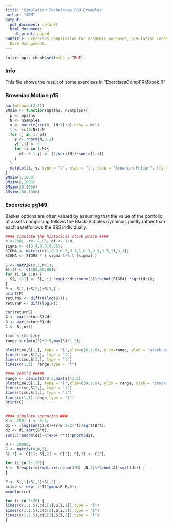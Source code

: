 ```yaml
---
title: "Simulation Techniques FRM Examples"
author: "JDM"
output:
  pdf_document: default
  html_document:
    df_print: paged
subtitle: Exercises compilation for academic porpuses, Simulation Techniques Financial
  Risk Management. 
---
```


```r
knitr::opts_chunk$set(echo = TRUE)
```

### Info
This file shows the result of some exercises in "ExercisesCompFRMbook.R"

### Brownian Motion p15


```r
par(mfrow=c(2,2)) 
BMsim <- function(npaths, nSamples){
  p <- npaths
  N <- nSamples
  y <- matrix(rep(0, (N+1)*p),nrow = N+1)
  t <- (c(0:N))/N
  for (j in 1: p){
    z <- rnorm(N,0,1)
    y[1,j] <- 0
    for (i in 1:N){
      y[i + 1,j] <- (1/sqrt(N))*sum(z[1:i])
    }
  }
  matplot(t, y, type = "l", xlab = "t", ylab = "Brownian Motion", lty = 1, col = 1)
}
BMsim(1,1000)
BMsim(5,1000)
BMsim(20,1000)
BMsim(100,1000)
```

### Excercise pg149


Basket options are often valued by assuming that the value of the portfolio of assets comprising
follows the Black-Scholes dynamics jointly rather than each assetfollows the B&S individually.

```r
#### simulate the historical stock price ####
n <-250;  r<- 0.05; dt <- 1/n;
sigma <- c(0.4,0.3,0.35);
SIGMA <- matrix(c(1,0.3,0.3,0.3,1,0.3,0.3,0.3,1),3,3);
SIGMA <- SIGMA * ( sigma %*% t (sigma) )

S <- matrix(0,3,n+1);
S[,1] <- c(100,90,80);
for (i in 1:n) {
  S[, i+1] <- S[, i] *exp(r*dt+rnorm(3)%*%chol(SIGMA) *sqrt(dt)); 
}
P <- S[1,]+S[2,]+S[3,] ; 
print(P)
returnS <- diff(t(log(S))); 
returnP <- diff(log(P));

cor(returnS) 
A <- var(returnS)/dt
B <- var(returnP)/dt
C <- S[,n+1]

time <-(0:n)/n;
range <-c(min(S)*0.5,max(S)*1.2);

plot(time,S[1,], type = "l",xlim=c(0,1.6), ylim=range, ylab = "stock price") 
lines(time,S[2,], type = "l")
lines(time,S[3,], type = "l")
lines(c(1,1), range,type = "l")

#### cont’d #####
range <- c(min(S)*0.5,max(S)*1.6);
plot(time,S[1,], type = "l",xlim=c(0,1.6), ylim = range, ylab = "stock price") 
lines(time,S[2,], type = "l")
lines(time,S[3,], type = "l")
lines(c(1,1),range,type = "l") 
print(C)


#### simulate scenarios ### 
K <- 250; t <- 0.5;
d1 <- (log(sum(C)/K)+(r+B^2/2)*t)/sqrt(B*t);
d2 <- d1-sqrt(B*t);
sum(C)*pnorm(d1)-K*exp(-r*t)*pnorm(d2);

N <- 20000;
S <- matrix(0,N,3); 
S[,1] <- C[1]; S[,2] <- C[2]; S[,3] <- C[3];

for (i in 1:125){
S <- S*exp(r*dt+matrix(rnorm(3*N) ,N,3)%*%chol(A)*sqrt(dt)) ;
}

P <- S[,1]+S[,2]+S[,3] ;
price <- exp(-r*T)*pmax(P-K,0);
mean(price)

for (i in 1:20) {
lines(c(1,1.5),c(C[1],S[i,1]),type = "l") 
lines(c(1,1.5),c(C[2],S[i,2]),type = "l") 
lines(c(1,1.5),c(C[3],S[i,3]),type = "l") 
}
```


